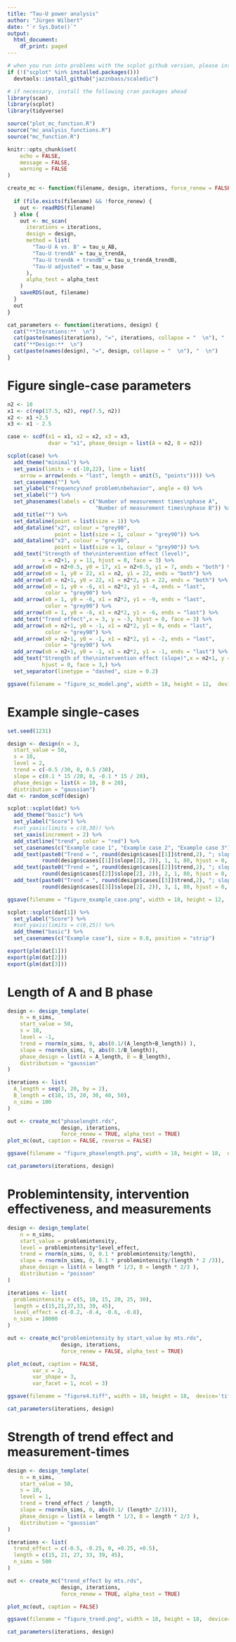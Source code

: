 ```yaml
---
title: "Tau-U power analysis"
author: "Jürgen Wilbert"
date: "`r Sys.Date()`"
output:
  html_document:
    df_print: paged
---
```


```r
# when you run into problems with the scplot github version, please install the package included in this repository
if (!("scplot" %in% installed.packages())) 
  devtools::install_github("jazznbass/scaledic")

# if necessary, install the following cran packages ahead
library(scan)
library(scplot)
library(tidyverse)

source("plot_mc_function.R")
source("mc_analysis_functions.R")
source("mc_function.R")

knitr::opts_chunk$set(
	echo = FALSE,
	message = FALSE,
	warning = FALSE
)

create_mc <- function(filename, design, iterations, force_renew = FALSE, alpha_test = FALSE) {
  
  if (file.exists(filename) && !force_renew) {
    out <- readRDS(filename)
  } else {
    out <- mc_scan(
      iterations = iterations,
      design = design,
      method = list(
        "Tau-U A vs. B" = tau_u_AB,
        "Tau-U trendA" = tau_u_trendA, 
        "Tau-U trendA + trendB" = tau_u_trendA_trendB, 
        "Tau-U adjusted" = tau_u_base
      ),
      alpha_test = alpha_test
    )
    saveRDS(out, filename)
  }
  out
}

cat_parameters <- function(iterations, design) {
  cat("**Iterations:**  \n")
  cat(paste(names(iterations), "=", iterations, collapse = "  \n"), "  \n")
  cat("**Design:**  \n")
  cat(paste(names(design), "=", design, collapse = "  \n"), "  \n")
}

```

# Figure single-case parameters

```r

n2 <- 10
x1 <- c(rep(17.5, n2), rep(7.5, n2))
x2 <- x1 +2.5
x3 <- x1 - 2.5

case <- scdf(x1 = x1, x2 = x2, x3 = x3, 
             dvar = "x1", phase_design = list(A = n2, B = n2))

scplot(case) %>%
  add_theme("minimal") %>%
  set_yaxis(limits = c(-10,22), line = list(
    arrow = arrow(ends = "last", length = unit(5, "points")))) %>%
  set_casenames("") %>%
  set_ylabel("Frequency\nof problem\nbehavior", angle = 0) %>%
  set_xlabel("") %>%
  set_phasenames(labels = c("Number of measurement times\nphase A", 
                            "Number of measurement times\nphase B")) %>%
  add_title("") %>%
  set_dataline(point = list(size = 1)) %>%
  add_dataline("x2", colour = "grey90",
               point = list(size = 1, colour = "grey90")) %>%
  add_dataline("x3", colour = "grey90", 
               point = list(size = 1, colour = "grey90")) %>%
  add_text("Strength of the\nintervention effect (level)",
           x = n2+1, y = 11, hjust = 0, face = 3) %>%
  add_arrow(x0 = n2+0.5, y0 = 17, x1 = n2+0.5, y1 = 7, ends = "both") %>%
  add_arrow(x0 = 1, y0 = 22, x1 = n2, y1 = 22, ends = "both") %>%
  add_arrow(x0 = n2+1, y0 = 22, x1 = n2*2, y1 = 22, ends = "both") %>%
  add_arrow(x0 = 1, y0 = -6, x1 = n2*2, y1 = -4, ends = "last", 
            color = "grey90") %>%
  add_arrow(x0 = 1, y0 = -6, x1 = n2*2, y1 = -9, ends = "last", 
            color = "grey90") %>%
  add_arrow(x0 = 1, y0 = -6, x1 = n2*2, y1 = -6, ends = "last") %>%
  add_text("Trend effect",x = 3, y = -3, hjust = 0, face = 3) %>%
  add_arrow(x0 = n2+1, y0 = -1, x1 = n2*2, y1 = 0, ends = "last",
            color = "grey90") %>%
  add_arrow(x0 = n2+1, y0 = -1, x1 = n2*2, y1 = -2, ends = "last", 
            color = "grey90") %>%
  add_arrow(x0 = n2+1, y0 = -1, x1 = n2*2, y1 = -1, ends = "last") %>%
  add_text("Strength of the\nintervention effect (slope)",x = n2+1, y = 2,
           hjust = 0, face = 3,) %>%
  set_separator(linetype = "dashed", size = 0.2)

ggsave(filename = "figure_sc_model.png", width = 18, height = 12,  device='png', units = "cm", dpi=300)


```

# Example single-cases

```r

set.seed(1231)

design <- design(n = 3,
  start_value = 50,
  s = 10,
  level = 2,
  trend = c(-0.5 /30, 0, 0.5 /30),
  slope = c(0.1 * 15 /20, 0, -0.1 * 15 / 20),
  phase_design = list(A = 10, B = 20),
  distribution = "gaussian")
dat <- random_scdf(design)

scplot::scplot(dat) %>%
  add_theme("basic") %>%
  set_ylabel("Score") %>%
  #set_yaxis(limits = c(0,30)) %>%
  set_xaxis(increment = 2) %>%
  add_statline("trend", color = "red") %>%
  set_casenames(c("Example case 1", "Example case 2", "Example case 3"), position = "strip", size = 0.8) %>%
  add_text(paste0("Trend = ", round(design$cases[[1]]$trend,2), "; slope = ",
           round(design$cases[[1]]$slope[2], 2)), 1, 1, 80, hjust = 0, size = 0.8) %>%
  add_text(paste0("Trend = ", round(design$cases[[2]]$trend,2), "; slope = ",
           round(design$cases[[2]]$slope[2], 2)), 2, 1, 80, hjust = 0, size = 0.8) %>%
  add_text(paste0("Trend = ", round(design$cases[[3]]$trend,2), "; slope = ",
           round(design$cases[[3]]$slope[2], 2)), 3, 1, 80, hjust = 0, size = 0.8)

ggsave(filename = "figure_example_case.png", width = 18, height = 12,  device='png', units = "cm", dpi=300)


```


```r
scplot::scplot(dat[1]) %>%
  set_ylabel("Score") %>%
  #set_yaxis(limits = c(0,25)) %>%
  add_theme("basic") %>%
  set_casenames(c("Example case"), size = 0.8, position = "strip") 
```

```r
export(plm(dat[1]))
export(plm(dat[2]))
export(plm(dat[3]))
```


# Length of A and B phase


```r

design <- design_template(
    n = n_sims,
    start_value = 50,
    s = 10,
    level = -1,
    trend = rnorm(n_sims, 0, abs(0.1/(A_length+B_length)) ),
    slope = rnorm(n_sims, 0, abs(0.1/B_length)),
    phase_design = list(A = A_length, B = B_length),
    distribution = "gaussian"
)

iterations <- list(
  A_length = seq(3, 20, by = 2),
  B_length = c(10, 15, 20, 30, 40, 50),
  n_sims = 100
)

out <- create_mc("phaselenght.rds", 
                 design, iterations,
                 force_renew = TRUE, alpha_test = TRUE)
plot_mc(out, caption = FALSE, reverse = FALSE)

ggsave(filename = "figure_phaselength.png", width = 18, height = 18,  device='png', units = "cm", dpi=300, scale = 1)


```

```r
cat_parameters(iterations, design)
```

# Problemintensity, intervention effectiveness, and measurements 

```r
design <- design_template(
    n = n_sims,
    start_value = problemintensity,
    level = problemintensity*level_effect,
    trend = rnorm(n_sims, 0, 0.1 * problemintensity/length),
    slope = rnorm(n_sims, 0, 0.1 * problemintensity/(length * 2 /3)),
    phase_design = list(A = length * 1/3, B = length * 2/3 ),
    distribution = "poisson"
)

iterations <- list(
  problemintensity = c(5, 10, 15, 20, 25, 30),
  length = c(15,21,27,33, 39, 45),
  level_effect = c(-0.2, -0.4, -0.6, -0.8),
  n_sims = 10000
)

out <- create_mc("problemintensity by start_value by mts.rds", 
                 design, iterations,
                 force_renew = FALSE, alpha_test = TRUE)

plot_mc(out, caption = FALSE,
        var_x = 2,
        var_shape = 3,
        var_facet = 1, ncol = 3)

ggsave(filename = "figure4.tiff", width = 18, height = 18,  device='tiff', units = "cm", dpi=300, scale = 1.1)

```

```r
cat_parameters(iterations, design)
```


# Strength of trend effect and measurement-times

```r
design <- design_template(
    n = n_sims,
    start_value = 50,
    s = 10,
    level = 1,
    trend = trend_effect / length,
    slope = rnorm(n_sims, 0, abs(0.1/ (length* 2/3))),
    phase_design = list(A = length * 1/3, B = length * 2/3 ),
    distribution = "gaussian"
)

iterations <- list(
  trend_effect = c(-0.5, -0.25, 0, +0.25, +0.5),
  length = c(15, 21, 27, 33, 39, 45),
  n_sims = 500
)

out <- create_mc("trend_effect by mts.rds", 
                 design, iterations,
                 force_renew = TRUE, alpha_test = TRUE)

plot_mc(out, caption = FALSE)

ggsave(filename = "figure_trend.png", width = 18, height = 18,  device='png', units = "cm", dpi=300, scale = 1.1)
```

```r
cat_parameters(iterations, design)
```

